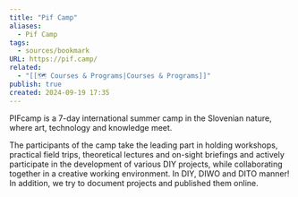 ```yaml
---
title: "Pif Camp"
aliases:
  - Pif Camp
tags:
  - sources/bookmark
URL: https://pif.camp/
related:
  - "[[🗺️ Courses & Programs|Courses & Programs]]"
publish: true
created: 2024-09-19 17:35
---
```


PIFcamp is a 7-day international summer camp in the Slovenian nature, where art, technology and knowledge meet.

The participants of the camp take the leading part in holding workshops, practical field trips, theoretical lectures and on-sight briefings and actively participate in the development of various DIY projects, while collaborating together in a creative working environment. In DIY, DIWO and DITO manner! In addition, we try to document projects and published them online.